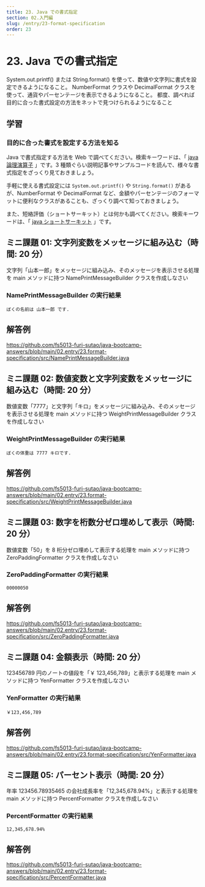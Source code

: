 ```yaml
---
title: 23. Java での書式指定
section: 02.入門編
slug: /entry/23-format-specification
order: 23
---
```


# 23. Java での書式指定

<p class="goal">
  System.out.printf() または String.format()
  を使って、数値や文字列に書式を設定できるようになること。 NumberFormat クラスや
  DecimalFormat クラスを使って、通貨やパーセンテージを表示できるようになること。
  都度、調べれば目的に合った書式設定の方法をネットで見つけられるようになること
</p>

## 学習

### 目的に合った書式を設定する方法を知る

Java で書式指定する方法を Web で調べてください。検索キーワードは、「 [java 論理演算子](https://www.google.com/search?q=java+書式指定) 」です。3 種類ぐらい説明記事やサンプルコードを読んで、様々な書式指定をざっくり見ておきましょう。

手軽に使える書式設定には `System.out.printf()` や `String.format()` があるが、NumberFormat や DecimalFormat など、金額やパーセンテージのフォーマットに便利なクラスがあることも、ざっくり調べて知っておきましょう。

また、短絡評価（ショートサーキット）とは何かも調べてください。検索キーワードは、「 [java ショートサーキット](https://www.google.com/search?q=java+ショートサーキット) 」です。

## ミニ課題 01: 文字列変数をメッセージに組み込む（時間: 20 分）

文字列「山本一郎」をメッセージに組み込み、そのメッセージを表示させる処理を main メソッドに持つ NamePrintMessageBuilder クラスを作成しなさい

### NamePrintMessageBuilder の実行結果

```
ぼくの名前は 山本一郎 です.
```

## 解答例

https://github.com/fs5013-furi-sutao/java-bootcamp-answers/blob/main/02.entry/23.format-specification/src/NamePrintMessageBuilder.java

## ミニ課題 02: 数値変数と文字列変数をメッセージに組み込む（時間: 20 分）

数値変数「7777」と文字列「キロ」をメッセージに組み込み、そのメッセージを表示させる処理を main メソッドに持つ WeightPrintMessageBuilder クラスを作成しなさい

### WeightPrintMessageBuilder の実行結果

```
ぼくの体重は 7777 キロです.
```

## 解答例

https://github.com/fs5013-furi-sutao/java-bootcamp-answers/blob/main/02.entry/23.format-specification/src/WeightPrintMessageBuilder.java

## ミニ課題 03: 数字を桁数分ゼロ埋めして表示（時間: 20 分）

数値変数「50」を 8 桁分ゼロ埋めして表示する処理を main メソッドに持つ ZeroPaddingFormatter クラスを作成しなさい

### ZeroPaddingFormatter の実行結果

```
00000050
```

## 解答例

https://github.com/fs5013-furi-sutao/java-bootcamp-answers/blob/main/02.entry/23.format-specification/src/ZeroPaddingFormatter.java

## ミニ課題 04: 金額表示（時間: 20 分）

123456789 円のノートの値段を「￥ 123,456,789」と表示する処理を main メソッドに持つ YenFormatter クラスを作成しなさい

### YenFormatter の実行結果

```
￥123,456,789
```

## 解答例

https://github.com/fs5013-furi-sutao/java-bootcamp-answers/blob/main/02.entry/23.format-specification/src/YenFormatter.java

## ミニ課題 05: パーセント表示（時間: 20 分）

年率 123456.78935465 の会社成長率を「12,345,678.94%」と表示する処理を main メソッドに持つ PercentFormatter クラスを作成しなさい

### PercentFormatter の実行結果

```
12,345,678.94%
```

## 解答例

https://github.com/fs5013-furi-sutao/java-bootcamp-answers/blob/main/02.entry/23.format-specification/src/PercentFormatter.java
